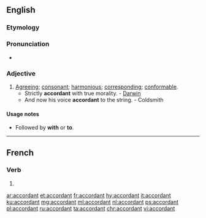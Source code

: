 ==English==

===Etymology===
{{suffix|acord|ant|lang=en}}

===Pronunciation===
* {{a|US}} {{IPA|/əˈkɔɹd.ənt/|lang=en}}

===Adjective===
{{en-adj}}

# [[agreeing|Agreeing]]; [[consonant]]; [[harmonious]]; [[corresponding]]; [[conformable]].
#* Strictly '''accordant''' with true morality. - [[Darwin]]
#* And now his voice '''accordant''' to the string. - Coldsmith

====Usage notes====
* {{qualifier|usually}} Followed by '''with''' or '''to'''.

----

==French==

===Verb===
{{head|fr|present participle}}

# {{present participle of|accorder|lang=fr}}

[[ar:accordant]]
[[et:accordant]]
[[fr:accordant]]
[[hy:accordant]]
[[it:accordant]]
[[ku:accordant]]
[[mg:accordant]]
[[ml:accordant]]
[[nl:accordant]]
[[ps:accordant]]
[[pl:accordant]]
[[ru:accordant]]
[[ta:accordant]]
[[chr:accordant]]
[[vi:accordant]]